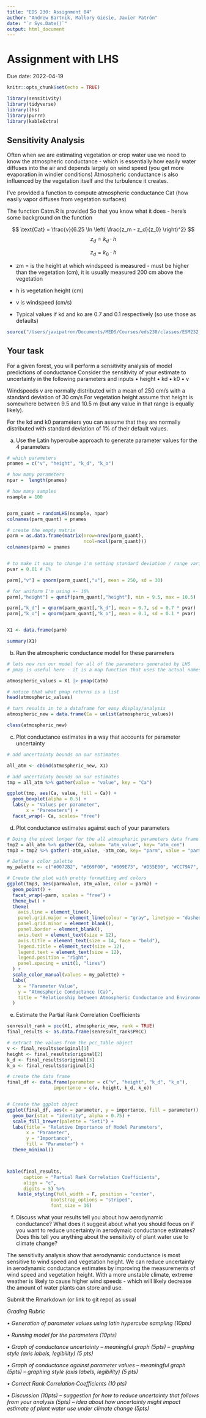 ```yaml
---
title: "EDS 230: Assignment 04"
author: "Andrew Bartnik, Mallory Giesie, Javier Patrón"
date: "`r Sys.Date()`"
output: html_document
---
```


# Assignment with LHS

Due date: 2022-04-19

```r
knitr::opts_chunk$set(echo = TRUE)

library(sensitivity)
library(tidyverse)
library(lhs)
library(purrr)
library(kableExtra)

```

## Sensitivity Analysis

Often when we are estimating vegetation or crop water use we need to know the atmospheric conductance - which is essentially how easily water diffuses into the air and depends largely on wind speed (you get more evaporation in windier conditions) Atmospheric conductance is also influenced by the vegetation itself and the turbulence it creates.

I've provided a function to compute atmospheric conductance Cat (how easily vapor diffuses from vegetation surfaces)

The function Catm.R is provided So that you know what it does - here's some background on the function

$$
\text{Cat} = \frac{v}{6.25 \ln \left( \frac{z_m - z_d}{z_0} \right)^2}
$$ $${z_d} =k_d \cdot h$$

$${z_d} =k_0 \cdot h$$

-   zm = is the height at which windspeed is measured - must be higher than the vegetation (cm), it is usually measured 200 cm above the vegetation

-   h is vegetation height (cm)

-   v is windspeed (cm/s)

-   Typical values if kd and ko are 0.7 and 0.1 respectively (so use those as defaults)

```r
source("/Users/javipatron/Documents/MEDS/Courses/eds230/classes/ESM232_Examples/R/Catm.R")
```

## Your task

For a given forest, you will perform a sensitivity analysis of model predictions of conductance Consider the sensitivity of your estimate to uncertainty in the following parameters and inputs • height • kd • k0 • v

Windspeeds v are normally distributed with a mean of 250 cm/s with a standard deviation of 30 cm/s For vegetation height assume that height is somewhere between 9.5 and 10.5 m (but any value in that range is equally likely).

For the kd and k0 parameters you can assume that they are normally distributed with standard deviation of 1% of their default values.

a)  Use the Latin hypercube approach to generate parameter values for the 4 parameters

```r

# which parameters
pnames = c("v", "height", "k_d", "k_o")

# how many parameters
npar =  length(pnames)

# how many samples
nsample = 100


parm_quant = randomLHS(nsample, npar)
colnames(parm_quant) = pnames

# create the empty matrix
parm = as.data.frame(matrix(nrow=nrow(parm_quant), 
                            ncol=ncol(parm_quant)))
colnames(parm) = pnames


# to make it easy to change i'm setting standard deviation / range variation to a variable
pvar = 0.01 # 1%

parm[,"v"] = qnorm(parm_quant[,"v"], mean = 250, sd = 30)

# for uniform I'm using +- 10%
parm[,"height"] = qunif(parm_quant[,"height"], min = 9.5, max = 10.5)

parm[,"k_d"] = qnorm(parm_quant[,"k_d"], mean = 0.7, sd = 0.7 * pvar)
parm[,"k_o"] = qnorm(parm_quant[,"k_o"], mean = 0.1, sd = 0.1 * pvar)


X1 <- data.frame(parm)

summary(X1)

```

b)  Run the atmospheric conductance model for these parameters

```r
# lets now run our model for all of the parameters generated by LHS
# pmap is useful here - it is a map function that uses the actual names of input parameters

atmospheric_values = X1 |> pmap(Catm)

# notice that what pmap returns is a list 
head(atmospheric_values)

# turn results in to a dataframe for easy display/analysis
atmospheric_new = data.frame(Ca = unlist(atmospheric_values))

class(atmospheric_new)

```

c)  Plot conductance estimates in a way that accounts for parameter uncertainty

```r
# add uncertainty bounds on our estimates

all_atm <- cbind(atmospheric_new, X1)

# add uncertainty bounds on our estimates
tmp = all_atm %>% gather(value = "value", key = "Ca")

ggplot(tmp, aes(Ca, value, fill = Ca)) +
  geom_boxplot(alpha = 0.5) + 
  labs(y = "Values per parameter",
       x = "Paremeters") +
  facet_wrap(~ Ca, scales= "free")

```

d)  Plot conductance estimates against each of your parameters

```r
# Doing the pivot longer for the all atmospheric parameters data frame
tmp2 = all_atm %>% gather(Ca, value= "atm_value", key= "atm_con")
tmp3 = tmp2 %>% gather(-atm_value, -atm_con, key= "parm", value = "parmvalue")

# Define a color palette
my_palette <- c("#0072B2", "#E69F00", "#009E73", "#D55E00", "#CC79A7", "#F0E442")

# Create the plot with pretty formatting and colors
ggplot(tmp3, aes(parmvalue, atm_value, color = parm)) + 
  geom_point() + 
  facet_wrap(~parm, scales = "free") +
  theme_bw() +
  theme(
    axis.line = element_line(),
    panel.grid.major = element_line(colour = "gray", linetype = "dashed"),
    panel.grid.minor = element_blank(),
    panel.border = element_blank(),
    axis.text = element_text(size = 12),
    axis.title = element_text(size = 14, face = "bold"),
    legend.title = element_text(size = 12),
    legend.text = element_text(size = 12),
    legend.position = "right",
    panel.spacing = unit(1, "lines")
  ) +
  scale_color_manual(values = my_palette) +
  labs(
    x = "Parameter Value",
    y = "Atmospheric Conductance (Ca)",
    title = "Relationship between Atmospheric Conductance and Environmental Parameters"
  )

```

e)  Estimate the Partial Rank Correlation Coefficients

```r

senresult_rank = pcc(X1, atmospheric_new, rank = TRUE)
final_results <- as.data.frame(senresult_rank$PRCC)

# extract the values from the pcc_table object
v <- final_results$original[1]
height <- final_results$original[2]
k_d <- final_results$original[3]
k_o <- final_results$original[4]

# create the data frame
final_df <- data.frame(parameter = c("v", "height", "k_d", "k_o"),
                 importance = c(v, height, k_d, k_o))


# Create the ggplot object
ggplot(final_df, aes(x = parameter, y = importance, fill = parameter)) +
  geom_bar(stat = "identity", alpha = 0.75) +
  scale_fill_brewer(palette = "Set1") +
  labs(title = "Relative Importance of Model Parameters",
       x = "Parameter",
       y = "Importance",
       fill = "Parameter") +
  theme_minimal()



kable(final_results, 
      caption = "Partial Rank Correlation Coefficients", 
      align = "c", 
      digits = 5) %>%
    kable_styling(full_width = F, position = "center", 
                bootstrap_options = "striped", 
                font_size = 16)
```

f)  Discuss what your results tell you about how aerodynamic conductance? What does it suggest about what you should focus on if you want to reduce uncertainty in aerodymaic conductance estimates? Does this tell you anything about the sensitivity of plant water use to climate change?

The sensitivity analysis show that aerodynamic conductance is most sensitive to wind speed and vegetation height. We can reduce uncertainty in aerodynamic conductance estimates by improving the measurements of wind speed and vegetation height. With a more unstable climate, extreme weather is likely to cause higher wind speeds - which will likely decrease the amount of water plants can store and use.

Submit the Rmarkdown (or link to git repo) as usual

*Grading Rubric*

*• Generation of parameter values using latin hypercube sampling (10pts)*

*• Running model for the parameters (10pts)*

*• Graph of conductance uncertainty -- meaningful graph (5pts) -- graphing style (axis labels, legibility) (5 pts)*

*• Graph of conductance against parameter values -- meaningful graph (5pts) -- graphing style (axis labels, legibility) (5 pts)*

*• Correct Rank Correlation Coefficients (10 pts)*

*• Discussion (10pts) -- suggestion for how to reduce uncertainty that follows from your analysis (5pts) -- idea about how uncertainty might impact estimate of plant water use under climate change (5pts)*
